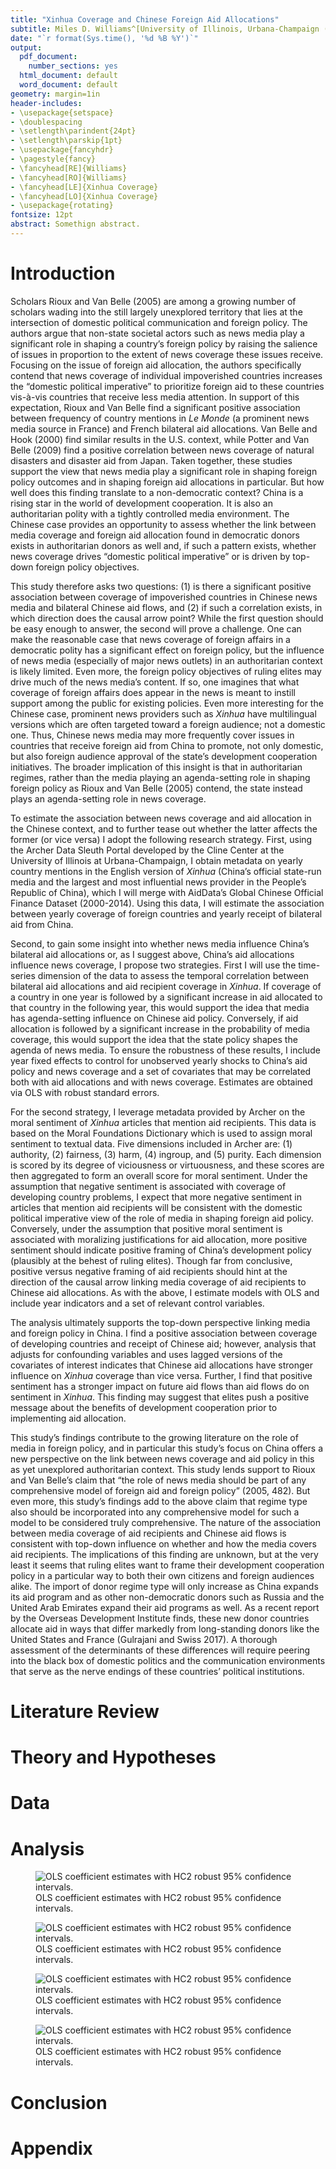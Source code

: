 ```yaml
---
title: "Xinhua Coverage and Chinese Foreign Aid Allocations"
subtitle: Miles D. Williams^[University of Illinois, Urbana-Champaign (milesdw2@illinois.edu)]
date: "`r format(Sys.time(), '%d %B %Y')`"
output:
  pdf_document:
    number_sections: yes
  html_document: default
  word_document: default
geometry: margin=1in
header-includes:
- \usepackage{setspace}
- \doublespacing
- \setlength\parindent{24pt}
- \setlength\parskip{1pt}
- \usepackage{fancyhdr}
- \pagestyle{fancy}
- \fancyhead[RE]{Williams}
- \fancyhead[RO]{Williams}
- \fancyhead[LE]{Xinhua Coverage}
- \fancyhead[LO]{Xinhua Coverage}
- \usepackage{rotating}
fontsize: 12pt
abstract: Somethign abstract.
---
```


# Introduction
Scholars Rioux and Van Belle (2005) are among a growing number of scholars wading into the still largely unexplored territory that lies at the intersection of domestic political communication and foreign policy. The authors argue that non-state societal actors such as news media play a significant role in shaping a country’s foreign policy by raising the salience of issues in proportion to the extent of news coverage these issues receive. Focusing on the issue of foreign aid allocation, the authors specifically contend that news coverage of individual impoverished countries increases the “domestic political imperative” to prioritize foreign aid to these countries vis-à-vis countries that receive less media attention. In support of this expectation, Rioux and Van Belle find a significant positive association between frequency of country mentions in *Le Monde* (a prominent news media source in France) and French bilateral aid allocations. Van Belle and Hook (2000) find similar results in the U.S. context, while Potter and Van Belle (2009) find a positive correlation between news coverage of natural disasters and disaster aid from Japan. Taken together, these studies support the view that news media play a significant role in shaping foreign policy outcomes and in shaping foreign aid allocations in particular. But how well does this finding translate to a non-democratic context? China is a rising star in the world of development cooperation. It is also an authoritarian polity with a tightly controlled media environment. The Chinese case provides an opportunity to assess whether the link between media coverage and foreign aid allocation found in democratic donors exists in authoritarian donors as well and, if such a pattern exists, whether news coverage drives “domestic political imperative” or is driven by top-down foreign policy objectives.

This study therefore asks two questions: (1) is there a significant positive association between coverage of impoverished countries in Chinese news media and bilateral Chinese aid flows, and (2) if such a correlation exists, in which direction does the causal arrow point? While the first question should be easy enough to answer, the second will prove a challenge. One can make the reasonable case that news coverage of foreign affairs in a democratic polity has a significant effect on foreign policy, but the influence of news media (especially of major news outlets) in an authoritarian context is likely limited. Even more, the foreign policy objectives of ruling elites may drive much of the news media’s content. If so, one imagines that what coverage of foreign affairs does appear in the news is meant to instill support among the public for existing policies. Even more interesting for the Chinese case, prominent news providers such as *Xinhua* have multilingual versions which are often targeted toward a foreign audience; not a domestic one. Thus, Chinese news media may more frequently cover issues in countries that receive foreign aid from China to promote, not only domestic, but also foreign audience approval of the state’s development cooperation initiatives. The broader implication of this insight is that in authoritarian regimes, rather than the media playing an agenda-setting role in shaping foreign policy as Rioux and Van Belle (2005) contend, the state instead plays an agenda-setting role in news coverage.

To estimate the association between news coverage and aid allocation in the Chinese context, and to further tease out whether the latter affects the former (or vice versa) I adopt the following research strategy. First, using the Archer Data Sleuth Portal developed by the Cline Center at the University of Illinois at Urbana-Champaign, I obtain metadata on yearly country mentions in the English version of *Xinhua* (China’s official state-run media and the largest and most influential news provider in the People’s Republic of China), which I will merge with AidData’s Global Chinese Official Finance Dataset (2000-2014). Using this data, I will estimate the association between yearly coverage of foreign countries and yearly receipt of bilateral aid from China. 

Second, to gain some insight into whether news media influence China’s bilateral aid allocations or, as I suggest above, China’s aid allocations influence news coverage, I propose two strategies. First I will use the time-series dimension of the data to assess the temporal correlation between bilateral aid allocations and aid recipient coverage in *Xinhua*. If coverage of a country in one year is followed by a significant increase in aid allocated to that country in the following year, this would support the idea that media has agenda-setting influence on Chinese aid policy. Conversely, if aid allocation is followed by a significant increase in the probability of media coverage, this would support the idea that the state policy shapes the agenda of news media. To ensure the robustness of these results, I include year fixed effects to control for unobserved yearly shocks to China's aid policy and news coverage and a set of covariates that may be correlated both with aid allocations and with news coverage. Estimates are obtained via OLS with robust standard errors.

For the second strategy, I leverage metadata provided by Archer on the moral sentiment of *Xinhua* articles that mention aid recipients. This data is based on the Moral Foundations Dictionary which is used to assign moral sentiment to textual data. Five dimensions included in Archer are: (1) authority, (2) fairness, (3) harm, (4) ingroup, and (5) purity. Each dimension is scored by its degree of viciousness or virtuousness, and these scores are then aggregated to form an overall score for moral sentiment. Under the assumption that negative sentiment is associated with coverage of developing country problems, I expect that more negative sentiment in articles that mention aid recipients will be consistent with the domestic political imperative view of the role of media in shaping foreign aid policy. Conversely, under the assumption that positive moral sentiment is associated with moralizing justifications for aid allocation, more positive sentiment should indicate positive framing of China’s development policy (plausibly at the behest of ruling elites). Though far from conclusive, positive versus negative framing of aid recipients should hint at the direction of the causal arrow linking media coverage of aid recipients to Chinese aid allocations. As with the above, I estimate models with OLS and include year indicators and a set of relevant control variables.
	
The analysis ultimately supports the top-down perspective linking media and foreign policy in China. I find a positive association between coverage of developing countries and receipt of Chinese aid; however, analysis that adjusts for confounding variables and uses lagged versions of the covariates of interest indicates that Chinese aid allocations have stronger influence on *Xinhua* coverage than vice versa. Further, I find that positive sentiment has a stronger impact on future aid flows than aid flows do on sentiment in *Xinhua*. This finding may suggest that elites push a positive message about the benefits of development cooperation prior to implementing aid allocation.
	
This study’s findings contribute to the growing literature on the role of media in foreign policy, and in particular this study’s focus on China offers a new perspective on the link between news coverage and aid policy in this as yet unexplored authoritarian context. This study lends support to Rioux and Van Belle’s claim that “the role of news media should be part of any comprehensive model of foreign aid and foreign policy” (2005, 482). But even more, this study’s findings add to the above claim that regime type also should be incorporated into any comprehensive model for such a model to be considered truly comprehensive. The nature of the association between media coverage of aid recipients and Chinese aid flows is consistent with top-down influence on whether and how the media covers aid recipients. The implications of this finding are unknown, but at the very least it seems that ruling elites want to frame their development cooperation policy in a particular way to both their own citizens and foreign audiences alike. The import of donor regime type will only increase as China expands its aid program and as other non-democratic donors such as Russia and the United Arab Emirates expand their aid programs as well. As a recent report by the Overseas Development Institute finds, these new donor countries allocate aid in ways that differ markedly from long-standing donors like the United States and France (Gulrajani and Swiss 2017). A thorough assessment of the determinants of these differences will require peering into the black box of domestic politics and the communication environments that serve as the nerve endings of these countries’ political institutions.


# Literature Review

# Theory and Hypotheses

# Data

# Analysis

![OLS coefficient estimates with HC2 robust 95% confidence intervals.](plot_1.png)

![OLS coefficient estimates with HC2 robust 95% confidence intervals.](plot_2.png)

![OLS coefficient estimates with HC2 robust 95% confidence intervals.](plot_3.png)

![OLS coefficient estimates with HC2 robust 95% confidence intervals.](plot_4.png)

# Conclusion


# Appendix

\begin{sidewaystable}[!htbp] \centering 
  \caption{OLS Coefficients for Chinese Aid and Xinhua Coverage of Recipients} 
  \footnotesize
  \label{} 
\begin{tabular}{@{\extracolsep{0pt}}lcccccccc} 
\\[-1.8ex]\hline 
\hline \\[-1.8ex] 
 & \multicolumn{8}{c}{Outcome Variable} \\ 
\cline{2-9} 
\\[-1.8ex] & Rank (ln) & Coverage & Rank (ln) & Coverage & Rank(ln) & Coverage & Rank (ln) & Coverage \\ 
\\[-1.8ex] & (1) & (2) & (3) & (4) & (5) & (6) & (7) & (8)\\ 
\hline \\[-1.8ex] 
 Coverage lagged & 0.217$^{***}$ &  & 0.246$^{***}$ &  & 0.097 &  & 0.137 &  \\ 
  & (0.057) &  & (0.057) &  & (0.092) &  & (0.096) &  \\ 
  & & & & & & & & \\ 
 Rank Aid lagged (ln) &  & 0.077$^{***}$ &  & 0.087$^{***}$ &  & 0.064$^{*}$ &  & 0.063$^{*}$ \\ 
  &  & (0.017) &  & (0.017) &  & (0.033) &  & (0.033) \\ 
  & & & & & & & & \\ 
 \textbf{Controls} &  &  &  &  &  &  &  &  \\ 
  \hline \\ 
  & & & & & & & & \\ 
 Employment Rate (ln) &  &  &  &  & 0.577$^{**}$ & 0.275$^{**}$ & 0.569$^{**}$ & 0.243$^{**}$ \\ 
  &  &  &  &  & (0.226) & (0.110) & (0.241) & (0.107) \\ 
  & & & & & & & & \\ 
 Population (ln) &  &  &  &  & 0.058$^{*}$ & 0.086$^{***}$ & 0.046 & 0.084$^{***}$ \\ 
  &  &  &  &  & (0.030) & (0.015) & (0.031) & (0.015) \\ 
  & & & & & & & & \\ 
 Income (ln) &  &  &  &  & $-$0.144$^{***}$ & $-$0.010 & $-$0.179$^{***}$ & $-$0.012 \\ 
  &  &  &  &  & (0.050) & (0.031) & (0.052) & (0.032) \\ 
  & & & & & & & & \\ 
 V-Dem &  &  &  &  & $-$0.060 & $-$0.291$^{**}$ & $-$0.083 & $-$0.292$^{**}$ \\ 
  &  &  &  &  & (0.170) & (0.128) & (0.171) & (0.119) \\ 
  & & & & & & & & \\ 
 Constant & 3.466$^{***}$ & 0.264$^{***}$ & 3.021$^{***}$ & 0.512$^{***}$ & 5.148$^{***}$ & 0.602$^{*}$ & 4.951$^{***}$ & 0.821$^{**}$ \\ 
  & (0.043) & (0.061) & (0.150) & (0.089) & (0.466) & (0.325) & (0.524) & (0.319) \\ 
  & & & & & & & & \\ 
\hline \\[-1.8ex] 
Year FE & No & No & Yes & Yes & No & No & Yes & Yes \\ 
Observations & 1,175 & 1,175 & 1,175 & 1,175 & 634 & 634 & 634 & 634 \\ 
Adjusted R$^{2}$ & 0.013 & 0.020 & 0.026 & 0.058 & 0.062 & 0.132 & 0.094 & 0.162 \\ 
\hline 
\hline \\[-1.8ex] 
\textit{Note:}  & \multicolumn{8}{r}{$^{*}$p$<$0.1; $^{**}$p$<$0.05; $^{***}$p$<$0.01} \\ 
\end{tabular} 
\end{sidewaystable} 


\begin{sidewaystable}[!htbp] \centering 
  \caption{OLS Coefficients for Chinese Aid and Sentiment of Xinhua Coverage of Recipients} 
  \footnotesize
  \label{} 
\begin{tabular}{@{\extracolsep{0pt}}lcccccccc} 
\\[-1.8ex]\hline 
\hline \\[-1.8ex] 
 & \multicolumn{8}{c}{Outcome Variable} \\ 
\cline{2-9} 
\\[-1.8ex] & Rank (ln) & Virtue & Rank (ln) & Virtue & Rank (ln) & Virtue & Rank (ln) & Virtue \\ 
\\[-1.8ex] & (1) & (2) & (3) & (4) & (5) & (6) & (7) & (8)\\ 
\hline \\[-1.8ex] 
 Virtuous Sentiment lagged & 0.070$^{*}$ &  & 0.045 &  & 0.130$^{***}$ &  & 0.055 &  \\ 
  & (0.036) &  & (0.040) &  & (0.049) &  & (0.050) &  \\ 
  & & & & & & & & \\ 
 Rank Aid lagged (ln) &  & 0.132$^{***}$ &  & 0.083$^{**}$ &  & 0.062 &  & 0.016 \\ 
  &  & (0.040) &  & (0.037) &  & (0.055) &  & (0.058) \\ 
  & & & & & & & & \\ 
 \textbf{Controls} &  &  &  &  &  &  &  &  \\ 
 \hline \\ 
  & & & & & & & & \\ 
 Employment Rate (ln) &  &  &  &  & 0.715$^{***}$ & 0.305 & 0.714$^{***}$ & 0.342$^{*}$ \\ 
  &  &  &  &  & (0.227) & (0.193) & (0.230) & (0.201) \\ 
  & & & & & & & & \\ 
 Population (ln) &  &  &  &  & 0.023 & $-$0.034 & 0.020 & $-$0.028 \\ 
  &  &  &  &  & (0.038) & (0.030) & (0.038) & (0.029) \\ 
  & & & & & & & & \\ 
 Income (ln) &  &  &  &  & $-$0.152$^{***}$ & $-$0.082$^{*}$ & $-$0.189$^{***}$ & $-$0.097$^{**}$ \\ 
  &  &  &  &  & (0.050) & (0.044) & (0.053) & (0.046) \\ 
  & & & & & & & & \\ 
 V-Dem &  &  &  &  & 0.164 & 0.261 & 0.092 & 0.187 \\ 
  &  &  &  &  & (0.222) & (0.255) & (0.223) & (0.235) \\ 
  & & & & & & & & \\ 
 Constant & 3.646$^{***}$ & 0.113 & 3.117$^{***}$ & $-$0.075 & 5.329$^{***}$ & 1.221$^{**}$ & 5.061$^{***}$ & 1.166$^{**}$ \\ 
  & (0.048) & (0.134) & (0.223) & (0.121) & (0.428) & (0.477) & (0.466) & (0.483) \\ 
  & & & & & & & & \\ 
\hline \\[-1.8ex] 
Year FE & No & No & Yes & Yes & No & No & Yes & Yes \\ 
Observations & 471 & 471 & 471 & 471 & 282 & 282 & 282 & 282 \\ 
Adjusted R$^{2}$ & 0.004 & 0.014 & 0.029 & 0.075 & 0.077 & 0.015 & 0.138 & 0.070 \\ 
\hline 
\hline \\[-1.8ex] 
\textit{Note:}  & \multicolumn{8}{r}{$^{*}$p$<$0.1; $^{**}$p$<$0.05; $^{***}$p$<$0.01} \\ 
\end{tabular} 
\end{sidewaystable} 
